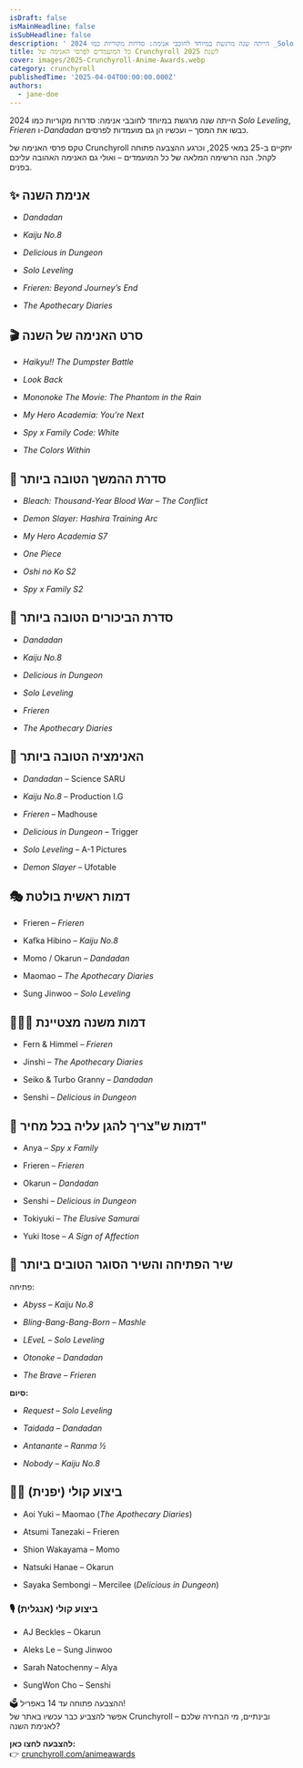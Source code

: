 ```yaml
---
isDraft: false
isMainHeadline: false
isSubHeadline: false
description: ' 2024 הייתה שנה מרגשת במיוחד לחובבי אנימה: סדרות מקוריות כמו _Solo Leveling_, _Frieren_ ו-_Dandadan_ כבשו את המסך – ועכשיו הן גם מועמדות לפר'
title: כל המועמדים לפרסי האנימה של Crunchyroll לשנת 2025
cover: images/2025-Crunchyroll-Anime-Awards.webp
category: crunchyroll
publishedTime: '2025-04-04T00:00:00.000Z'
authors:
  - jane-doe
---
```


2024 הייתה שנה מרגשת במיוחד לחובבי אנימה: סדרות מקוריות כמו _Solo Leveling_, _Frieren_ ו-_Dandadan_ כבשו את המסך – ועכשיו הן גם מועמדות לפרסים.

טקס פרסי האנימה של Crunchyroll יתקיים ב-25 במאי 2025, וכרגע ההצבעה פתוחה לקהל. הנה הרשימה המלאה של כל המועמדים – ואולי גם האנימה האהובה עליכם בפנים.

## **✨ אנימת השנה**

- _Dandadan_
    
- _Kaiju No.8_
    
- _Delicious in Dungeon_
    
- _Solo Leveling_
    
- _Frieren: Beyond Journey’s End_
    
- _The Apothecary Diaries_
    

## **🎬 סרט האנימה של השנה**

- _Haikyu!! The Dumpster Battle_
    
- _Look Back_
    
- _Mononoke The Movie: The Phantom in the Rain_
    
- _My Hero Academia: You’re Next_
    
- _Spy x Family Code: White_
    
- _The Colors Within_
    

## **🔁 סדרת ההמשך הטובה ביותר**

- _Bleach: Thousand-Year Blood War – The Conflict_
    
- _Demon Slayer: Hashira Training Arc_
    
- _My Hero Academia S7_
    
- _One Piece_
    
- _Oshi no Ko S2_
    
- _Spy x Family S2_
    

## **🌟 סדרת הביכורים הטובה ביותר**

- _Dandadan_
    
- _Kaiju No.8_
    
- _Delicious in Dungeon_
    
- _Solo Leveling_
    
- _Frieren_
    
- _The Apothecary Diaries_
    

## **🎨 האנימציה הטובה ביותר**

- _Dandadan_ – Science SARU
    
- _Kaiju No.8_ – Production I.G
    
- _Frieren_ – Madhouse
    
- _Delicious in Dungeon_ – Trigger
    
- _Solo Leveling_ – A-1 Pictures
    
- _Demon Slayer_ – Ufotable
    

## **🎭 דמות ראשית בולטת**

- Frieren – _Frieren_
    
- Kafka Hibino – _Kaiju No.8_
    
- Momo / Okarun – _Dandadan_
    
- Maomao – _The Apothecary Diaries_
    
- Sung Jinwoo – _Solo Leveling_
    

## **🧑‍🤝‍🧑 דמות משנה מצטיינת**

- Fern & Himmel – _Frieren_
    
- Jinshi – _The Apothecary Diaries_
    
- Seiko & Turbo Granny – _Dandadan_
    
- Senshi – _Delicious in Dungeon_
    

## **🧡 דמות ש"צריך להגן עליה בכל מחיר"**

- Anya – _Spy x Family_
    
- Frieren – _Frieren_
    
- Okarun – _Dandadan_
    
- Senshi – _Delicious in Dungeon_
    
- Tokiyuki – _The Elusive Samurai_
    
- Yuki Itose – _A Sign of Affection_
    

## **🎵 שיר הפתיחה והשיר הסוגר הטובים ביותר**

פתיחה:

- _Abyss_ – _Kaiju No.8_
    
- _Bling-Bang-Bang-Born_ – _Mashle_
    
- _LEveL_ – _Solo Leveling_
    
- _Otonoke_ – _Dandadan_
    
- _The Brave_ – _Frieren_
    

**סיום:**

- _Request_ – _Solo Leveling_
    
- _Taidada_ – _Dandadan_
    
- _Antanante_ – _Ranma ½_
    
- _Nobody_ – _Kaiju No.8_
    

## **🧑‍🎤 ביצוע קולי (יפנית)**

- Aoi Yuki – Maomao (_The Apothecary Diaries_)
    
- Atsumi Tanezaki – Frieren
    
- Shion Wakayama – Momo
    
- Natsuki Hanae – Okarun
    
- Sayaka Sembongi – Mercilee (_Delicious in Dungeon_)
    

### **🎙️ ביצוע קולי (אנגלית)**

- AJ Beckles – Okarun
    
- Aleks Le – Sung Jinwoo
    
- Sarah Natochenny – Alya
    
- SungWon Cho – Senshi
    

🗳️ ההצבעה פתוחה עד 14 באפריל!  
אפשר להצביע כבר עכשיו באתר של Crunchyroll – ובינתיים, מי הבחירה שלכם לאנימת השנה?

**להצבעה לחצו כאן:**  
👉 [crunchyroll.com/animeawards](https://www.crunchyroll.com/animeawards)
